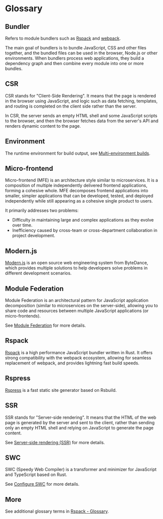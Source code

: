 # Glossary

## Bundler

Refers to module bundlers such as [Rspack](https://rspack.rs/) and [webpack](https://webpack.js.org/).

The main goal of bundlers is to bundle JavaScript, CSS and other files together, and the bundled files can be used in the browser, Node.js or other environments. When bundlers process web applications, they build a dependency graph and then combine every module into one or more bundles.

## CSR

CSR stands for "Client-Side Rendering". It means that the page is rendered in the browser using JavaScript, and logic such as data fetching, templates, and routing is completed on the client side rather than the server.

In CSR, the server sends an empty HTML shell and some JavaScript scripts to the browser, and then the browser fetches data from the server's API and renders dynamic content to the page.

## Environment

The runtime environment for build output, see [Multi-environment builds](/guide/advanced/environments).

## Micro-frontend

Micro-frontend (MFE) is an architecture style similar to microservices. It is a composition of multiple independently delivered frontend applications, forming a cohesive whole. MFE decomposes frontend applications into smaller, simpler applications that can be developed, tested, and deployed independently while still appearing as a cohesive single product to users.

It primarily addresses two problems:

- Difficulty in maintaining large and complex applications as they evolve over time.
- Inefficiency caused by cross-team or cross-department collaboration in project development.

## Modern.js

[Modern.js](https://github.com/web-infra-dev/modern.js) is an open source web engineering system from ByteDance, which provides multiple solutions to help developers solve problems in different development scenarios.

## Module Federation

Module Federation is an architectural pattern for JavaScript application decomposition (similar to microservices on the server-side), allowing you to share code and resources between multiple JavaScript applications (or micro-frontends).

See [Module Federation](/guide/advanced/module-federation) for more details.

## Rspack

[Rspack](https://rspack.rs/) is a high performance JavaScript bundler written in Rust. It offers strong compatibility with the webpack ecosystem, allowing for seamless replacement of webpack, and provides lightning fast build speeds.

## Rspress

[Rspress](https://github.com/web-infra-dev/rspress) is a fast static site generator based on Rsbuild.

## SSR

SSR stands for "Server-side rendering". It means that the HTML of the web page is generated by the server and sent to the client, rather than sending only an empty HTML shell and relying on JavaScript to generate the page content.

See [Server-side rendering (SSR)](/guide/advanced/ssr) for more details.

## SWC

SWC (Speedy Web Compiler) is a transformer and minimizer for JavaScript and TypeScript based on Rust.

See [Configure SWC](/guide/configuration/swc) for more details.

## More

See additional glossary terms in [Rspack - Glossary](https://rspack.rs/misc/glossary).
